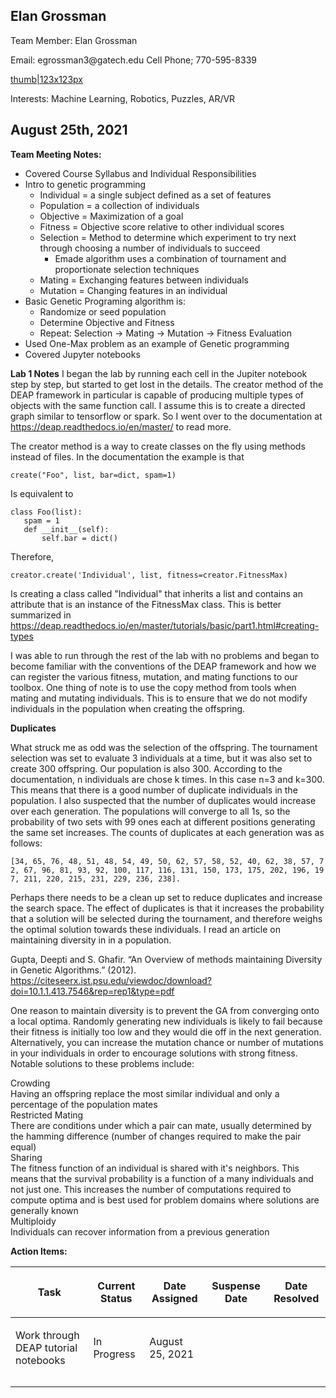 == Elan Grossman ==

Team Member: Elan Grossman

Email: egrossman3@gatech.edu
Cell Phone; 770-595-8339

[[files/Elan.jpg|thumb|123x123px]]

Interests: Machine Learning, Robotics, Puzzles, AR/VR



== August 25th, 2021 ==
'''Team Meeting Notes:'''
* Covered Course Syllabus and Individual Responsibilities
* Intro to genetic programming
** Individual = a single subject defined as a set of features
** Population = a collection of individuals
** Objective = Maximization of a goal
** Fitness = Objective score relative to other individual scores
** Selection = Method to determine which experiment to try next through choosing a number of individuals to succeed
*** Emade algorithm uses a combination of tournament and proportionate selection techniques
** Mating = Exchanging features between individuals
** Mutation = Changing features in an individual
* Basic Genetic Programing algorithm is:
** Randomize or seed population
** Determine Objective and Fitness
** Repeat: Selection -> Mating -> Mutation -> Fitness Evaluation
* Used One-Max problem as an example of Genetic programming
* Covered Jupyter notebooks

'''Lab 1 Notes''' 
I began the lab by running each cell in the Jupiter notebook step by step, but started to get lost in the details. The creator method of the DEAP framework in particular is capable of producing multiple types of objects with the same function call. I assume this is to create a directed graph similar to tensorflow or spark. So I went over to the documentation at [[https://deap.readthedocs.io/en/master/]] to read more.

The creator method is a way to create classes on the fly using methods instead of files. In the documentation the example is that
 create("Foo", list, bar=dict, spam=1)
Is equivalent to
 class Foo(list):
    spam = 1
    def __init__(self):
        self.bar = dict()

Therefore,
 creator.create('Individual', list, fitness=creator.FitnessMax)
Is creating a class called "Individual" that inherits a list and contains an attribute that is an instance of the FitnessMax class.
This is better summarized in [[https://deap.readthedocs.io/en/master/tutorials/basic/part1.html#creating-types]]

I was able to run through the rest of the lab with no problems and began to become familiar with the conventions of the DEAP framework and how we can register the various fitness, mutation, and mating functions to our toolbox. One thing of note is to use the copy method from tools when mating and mutating individuals. This is to ensure that we do not modify individuals in the population when creating the offspring.

'''Duplicates'''

What struck me as odd was the selection of the offspring. The tournament selection was set to evaluate 3 individuals at a time, but it was also set to create 300 offspring. Our population is also 300. According to the documentation, n individuals are chose k times. In this case n=3 and k=300. This means that there is a good number of duplicate individuals in the population. I also suspected that the number of duplicates would increase over each generation. The populations will converge to all 1s, so the probability of two sets with 99 ones each at different positions generating the same set increases. The counts of duplicates at each generation was as follows:
 [34, 65, 76, 48, 51, 48, 54, 49, 50, 62, 57, 58, 52, 40, 62, 38, 57, 72, 67, 96, 81, 93, 92, 100, 117, 116, 131, 150, 173, 175, 202, 196, 197, 211, 220, 215, 231, 229, 236, 238]. 

Perhaps there needs to be a clean up set to reduce duplicates and increase the search space. The effect of duplicates is that it increases the probability that a solution will be selected during the tournament, and therefore weighs the optimal solution towards these individuals. I read an article on maintaining diversity in in a population.

Gupta, Deepti and S. Ghafir. “An Overview of methods maintaining Diversity in Genetic Algorithms.” (2012). [[https://citeseerx.ist.psu.edu/viewdoc/download?doi=10.1.1.413.7546&rep=rep1&type=pdf]]

One reason to maintain diversity is to prevent the GA from converging onto a local optima. Randomly generating new individuals is likely to fail because their fitness is initially too low and they would die off in the next generation. Alternatively, you can increase the mutation chance or number of mutations in your individuals in order to encourage solutions with strong fitness.
Notable solutions to these problems include:

;Crowding
; Having an offspring replace the most similar individual and only a percentage of the population mates
;Restricted Mating
; There are conditions under which a pair can mate, usually determined by the hamming difference (number of changes required to make the pair equal)
;Sharing
; The fitness function of an individual is shared with it's neighbors. This means that the survival probability is a function of a many individuals and not just one. This increases the number of computations required to compute optima and is best used for problem domains where solutions are generally known
;Multiploidy
; Individuals can recover information from a previous generation

'''Action Items:'''
{| class="wikitable"
!Task
!Current Status
!Date Assigned
!Suspense Date
!Date Resolved
|-
|Work through DEAP tutorial notebooks
|In Progress
|August 25, 2021
|-
|-
|}
